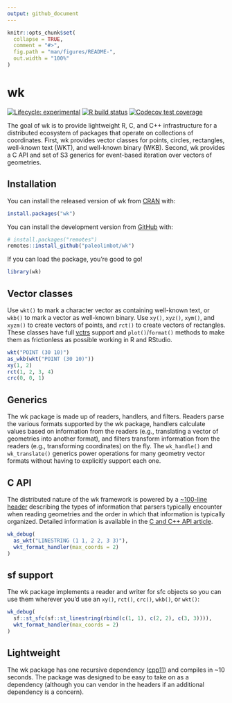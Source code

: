 ```yaml
---
output: github_document
---
```


<!-- README.md is generated from README.Rmd. Please edit that file -->

```r
knitr::opts_chunk$set(
  collapse = TRUE,
  comment = "#>",
  fig.path = "man/figures/README-",
  out.width = "100%"
)
```

# wk

<!-- badges: start -->
[![Lifecycle: experimental](https://img.shields.io/badge/lifecycle-experimental-orange.svg)](https://www.tidyverse.org/lifecycle/#experimental)
[![R build status](https://github.com/paleolimbot/wk/workflows/R-CMD-check/badge.svg)](https://github.com/paleolimbot/wk/actions)
[![Codecov test coverage](https://codecov.io/gh/paleolimbot/wk/branch/master/graph/badge.svg)](https://codecov.io/gh/paleolimbot/wk?branch=master)
<!-- badges: end -->

The goal of wk is to provide lightweight R, C, and C++ infrastructure for a distributed ecosystem of packages that operate on collections of coordinates. First, wk provides vector classes for points, circles, rectangles, well-known text (WKT), and well-known binary (WKB). Second, wk provides a C API and set of S3 generics for event-based iteration over vectors of geometries.

## Installation

You can install the released version of wk from [CRAN](https://cran.r-project.org/) with:

``` r
install.packages("wk")
```

You can install the development version from [GitHub](https://github.com/) with:

``` r
# install.packages("remotes")
remotes::install_github("paleolimbot/wk")
```

If you can load the package, you're good to go!

```r
library(wk)
```

## Vector classes

Use `wkt()` to mark a character vector as containing well-known text, or `wkb()` to mark a vector as well-known binary. Use `xy()`, `xyz()`, `xym()`, and `xyzm()` to create vectors of points, and `rct()` to create vectors of rectangles. These classes have full [vctrs](https://vctrs.r-lib.org) support and `plot()`/`format()` methods to make them as frictionless as possible working in R and RStudio.

```r
wkt("POINT (30 10)")
as_wkb(wkt("POINT (30 10)"))
xy(1, 2)
rct(1, 2, 3, 4)
crc(0, 0, 1)
```

## Generics

The wk package is made up of readers, handlers, and filters. Readers parse the various formats supported by the wk package, handlers calculate values based on information from the readers (e.g., translating a vector of geometries into another format), and filters transform information from the readers (e.g., transforming coordinates) on the fly. The `wk_handle()` and `wk_translate()` generics power operations for many geometry vector formats without having to explicitly support each one.

## C API

The distributed nature of the wk framework is powered by a [~100-line header](https://github.com/paleolimbot/wk/blob/master/inst/include/wk-v1.h) describing the types of information that parsers typically encounter when reading geometries and the order in which that information is typically organized. Detailed information is available in the [C and C++ API article](https://paleolimbot.github.io/wk/dev/articles/articles/philosophy.html).

```r
wk_debug(
  as_wkt("LINESTRING (1 1, 2 2, 3 3)"),
  wkt_format_handler(max_coords = 2)
)
```

## sf support

The wk package implements a reader and writer for sfc objects so you can use them wherever you'd use an `xy()`, `rct()`, `crc()`, `wkb()`, or `wkt()`:

```r
wk_debug(
  sf::st_sfc(sf::st_linestring(rbind(c(1, 1), c(2, 2), c(3, 3)))),
  wkt_format_handler(max_coords = 2)
)
```

## Lightweight

The wk package has one recursive dependency ([cpp11](https://cpp11.r-lib.org)) and compiles in ~10 seconds. The package was designed to be easy to take on as a dependency (although you can vendor in the headers if an additional dependency is a concern).
